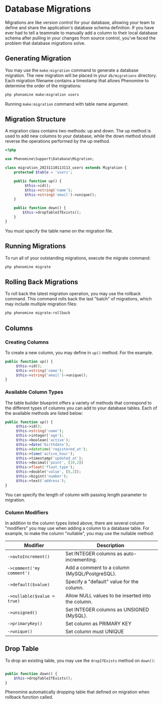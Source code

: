 
# Database Migrations

Migrations are like version control for your database, allowing your team to define and share the application's database schema definition. If you have ever had to tell a teammate to manually add a column to their local database schema after pulling in your changes from source control, you've faced the problem that database migrations solve.

## Generating Migration
You may use the `make:migration` command to generate a database migration. The new migration will be placed in your `db/migrations` directory. Each migration filename contains a timestamp that allows Phenomine to determine the order of the migrations:

```sh copy
php phenomine make:migration users
```

Running `make:migration` command with table name argument.

## Migration Structure
A migration class contains two methods: up and down. The up method is used to add new columns to your database, while the down method should reverse the operations performed by the up method.

```php copy
<?php

use Phenomine\Support\Database\Migration;

class migration_20231110113113_users extends Migration {
    protected $table = 'users';

    public function up() {
         $this->id();
         $this->string('name');
         $this->string('email')->unique();
    }

    public function down() {
        $this->dropTableIfExists();
    }
}

```
You must specify the table name on the migration file.

## Running Migrations
To run all of your outstanding migrations, execute the migrate command:

```sh copy
php phenomine migrate
```

## Rolling Back Migrations
To roll back the latest migration operation, you may use the rollback command. This command rolls back the last "batch" of migrations, which may include multiple migration files:

```sh copy
php phenomine migrate:rollback
```


## Columns
### Creating Columns
To create a new column, you may define in `up()` method. For the example.

```php copy
public function up() {
     $this->id();
     $this->string('name');
     $this->string('email')->unique();
}
```
### Available Column Types
The table builder blueprint offers a variety of methods that correspond to the different types of columns you can add to your database tables. Each of the available methods are listed below:

```php copy
public function up() {
     $this->id();
     $this->string('name');
     $this->integer('age');
     $this->boolean('active');
     $this->date('birthdate');
     $this->datetime('registered_at');
     $this->time('active_hour');
     $this->timestamp('updated_at');
     $this->decimal('point', [10,2])
     $this->float('float_type');
     $this->double('value', [8,2]);
     $this->bigint('number');
     $this->text('address');
}
```

You can specify the length of column with passing length parameter to migration.

### Column Modifiers
In addition to the column types listed above, there are several column "modifiers" you may use when adding a column to a database table. For example, to make the column "nullable", you may use the nullable method:

Modifier  |  Description
--------  |  -----------
`->autoIncrement()`  |  Set INTEGER columns as auto-incrementing.
`->comment('my comment')`  |  Add a comment to a column (MySQL/PostgreSQL).
`->default($value)`  |  Specify a "default" value for the column.
`->nullable($value = true)`  |  Allow NULL values to be inserted into the column.
`->unsigned()`  |  Set INTEGER columns as UNSIGNED (MySQL).
`->primaryKey()` | Set column as PRIMARY KEY
`->unique()` | Set column must UNIQUE

## Drop Table
To drop an existing table, you may use the `dropIfExists` method on `down()`:

```php copy

public function down() {
    $this->dropTableIfExists();
}


```
Phenomine automatically dropping table that defined on migration when rollback function called.
